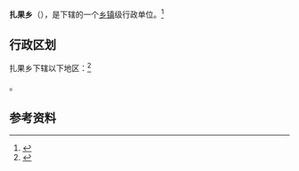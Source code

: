 {{中国乡级行政区|54/23/24/205/000}}

'''扎果乡'''（{{bo|z=རྩ་སྐོར་|w=}}），是{{PRC admin/fullname|54/23/24/205/000|3}}下辖的一个[[乡镇|乡镇]]级行政单位。<ref>{{PRC admin/ref sgc|{{PRC admin/parent|54/23/24/205/000}}}}</ref>

== 行政区划 ==

扎果乡下辖以下地区：<ref>{{PRC admin/ref sgc|54/23/24/205/000}}</ref>

{{PRC admin/children|54/23/24/205/000}}。

== 参考资料 ==

{{reflist}}

{{行政区划小作品}}
{{PRC admin/navcat|54/23/24/205/000}}